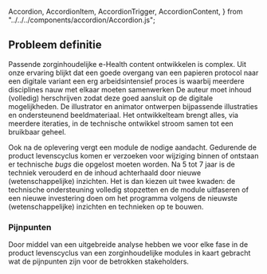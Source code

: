  Accordion,
  AccordionItem,
  AccordionTrigger,
  AccordionContent,
} from "../../../components/accordion/Accordion.js";

## Probleem definitie

Passende zorginhoudelijke e-Health content ontwikkelen is complex. Uit onze ervaring blijkt dat een goede overgang van een papieren protocol naar een digitale variant een erg arbeidsintensief proces is waarbij meerdere disciplines nauw met elkaar moeten samenwerken De auteur moet inhoud (volledig) herschrijven zodat deze goed aansluit op de digitale mogelijkheden. De illustrator en animator ontwerpen bijpassende illustraties en ondersteunend beeldmateriaal. Het ontwikkelteam brengt alles, via meerdere iteraties, in de technische ontwikkel stroom samen tot een bruikbaar geheel.

Ook na de oplevering vergt een module de nodige aandacht. Gedurende de product levenscyclus komen er verzoeken voor wijziging binnen of ontstaan er technische _bugs_ die opgelost moeten worden. Na 5 tot 7 jaar is de techniek verouderd en de inhoud achterhaald door nieuwe (wetenschappelijke) inzichten. Het is dan kiezen uit twee kwaden: de technische ondersteuning volledig stopzetten en de module uitfaseren of een nieuwe investering doen om het programma volgens de nieuwste (wetenschappelijke) inzichten en technieken op te bouwen.

### Pijnpunten

Door middel van een uitgebreide analyse hebben we voor elke fase in de product levenscyclus van een zorginhoudelijke modules in kaart gebracht wat de pijnpunten zijn voor de betrokken stakeholders.

<Spacer level={2}>
<Accordion type="single" collapsible style={{paddingBottom:"32px"}}>
  <AccordionItem value="item-1">
    <AccordionTrigger title="Verkopers" src="/icons/money.svg" />
    <AccordionContent>
      <div style={{ display: "flex", flexDirection: "column", gap: "16px" }}>
        <ListItem
          src="/projects/gestandaardiseerde-ehealth-modules-ontwikkelen/pijnpunt-budget.svg"
          title="Lagere budgetten"
          description="Zorgorganisaties houden de hand op de knip"
        />
        <ListItem
          src="/projects/gestandaardiseerde-ehealth-modules-ontwikkelen/pijnpunt-businesscase.svg"
          title="Geen duurzame businesscase"
          description="Het vele maatwerk maakt kosten inschatting moeilijk"
        />
      </div>
    </AccordionContent>
  </AccordionItem>
  <AccordionItem value="item-2">
    <AccordionTrigger title="Bouwers" src="/icons/hammer-line.svg" />
    <AccordionContent>
      <div style={{ display: "flex", flexDirection: "column", gap: "16px" }}>
        <ListItem
          src="/projects/gestandaardiseerde-ehealth-modules-ontwikkelen/pijnpunt-maatwerk.svg"
          title="Maatwerk"
          description="Eke module wordt voor 75% opnieuw in code opgebouwd"
        />
        <ListItem
          src="/projects/gestandaardiseerde-ehealth-modules-ontwikkelen/pijnpunt-capaciteit.svg"
          title="Bottleneck capaciteit"
          description="Niet parallel ontwikkelen door de schaarse capaciteit van developers"
        />
        <ListItem
          src="/projects/gestandaardiseerde-ehealth-modules-ontwikkelen/pijnpunt-doorlooptijd.svg"
          title="Lange doorlooptijd en hoge kosten"
          description="Het ontwikkelen is duur in relatie tot de levensduur en opbrengsten"
        />
      </div>
    </AccordionContent>
  </AccordionItem>
  <AccordionItem value="item-3">
    <AccordionTrigger title="Gebruikers" src="/icons/smartphone.svg" />
    <AccordionContent>
      <div style={{ display: "flex", flexDirection: "column", gap: "16px" }}>
        <ListItem
          src="/projects/gestandaardiseerde-ehealth-modules-ontwikkelen/pijnpunt-responsive.svg"
          title="Niet responsive"
          description="Modules zijn niet goed op mobiele apparaten te gebruiken"
        />
        <ListItem
          src="/projects/gestandaardiseerde-ehealth-modules-ontwikkelen/pijnpunt-toegankelijkheid.svg"
          title="Slechte toegankelijkheid"
          description="Modules voldoen niet aan standaarden voor toegankelijkheid"
        />
      </div>
    </AccordionContent>
  </AccordionItem>
  <AccordionItem value="item-4">
    <AccordionTrigger title="Onderhouders" src="/icons/settings-line.svg" />
    <AccordionContent>
      <div style={{ display: "flex", flexDirection: "column", gap: "16px" }}>
        <ListItem
          src="/projects/gestandaardiseerde-ehealth-modules-ontwikkelen/pijnpunt-omslachtig.svg"
          title="Omslachtig process"
          description="Alleen developers kunnen wijzigingen doorvoeren"
        />
        <ListItem
          src="/projects/gestandaardiseerde-ehealth-modules-ontwikkelen/pijnpunt-bugs.svg"
          title="Specifieke bugs"
          description="Aantal bugs stijgt evenredig met het aantal modules"
        />
      </div>
    </AccordionContent>
  </AccordionItem>
  <AccordionItem value="item-5">
    <AccordionTrigger title="Onderzoekers" src="/icons/search-eye-line.svg" />
    <AccordionContent>
      <div style={{ display: "flex", flexDirection: "column", gap: "16px" }}>
        <ListItem
          src="/projects/gestandaardiseerde-ehealth-modules-ontwikkelen/pijnpunt-data.svg"
          title="Ongestructureerde data"
          description="Data wordt ongestructureerd opgeslagen"
        />
        <ListItem
          src="/projects/gestandaardiseerde-ehealth-modules-ontwikkelen/pijnpunt-data-export.svg"
          title="Maatwerk export"
          description="Developer maakt op verzoek van de klant een maatwerk export"
        />
      </div>
    </AccordionContent>
  </AccordionItem>
</Accordion>
</Spacer>
